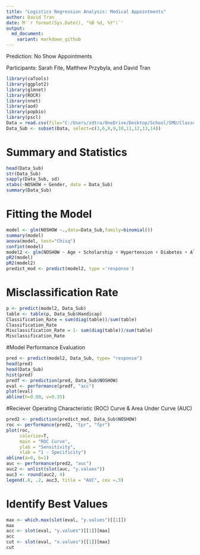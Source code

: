 ---
title: "Logistics Regression Analysis: Medical Appointments"
author: David Tran 
date: M'`r format(Sys.Date(), "%B %d, %Y")`'
output:
  md_document:
    variant: markdown_github
---

Prediction: No Show Appointments

Participants: Sarah Fite, Matthew Przybyla, and David Tran

```{r include=FALSE}
library(caTools)
library(ggplot2)
library(glmnet)
library(ROCR)
library(nnet)
library(aod)
library(popbio)
library(pscl)
Data = read.csv(file="C:/Users/zdtra/OneDrive/Desktop/School/SMU/Classes/AUG2017/MSDS 6372 - Applied Statistics - Inference and Modeling/Project 3/KaggleV2-May-2016.csv", header=TRUE, sep=",")
Data_Sub <- subset(Data, select=c(3,6,8,9,10,11,12,13,14))
```

# Summary and Statistics 
```{r}
head(Data_Sub)
str(Data_Sub)
sapply(Data_Sub, sd)
xtabs(~NOSHOW + Gender, data = Data_Sub)
summary(Data_Sub)
```

# Fitting the Model 
```{r}
model <- glm(NOSHOW ~.,data=Data_Sub,family=binomial())
summary(model)
anova(model, test="Chisq")
confint(model)
model2 <- glm(NOSHOW ~ Age + Scholarship + Hypertension + Diabetes + Alcoholism  + SMS_received, data=Data_Sub,family=binomial())
pR2(model)
pR2(model2)
predict_mod <- predict(model2, type ='response')
```

# Misclassification Rate 
```{r}
p <- predict(model2, Data_Sub)
table <- table(p, Data_Sub$Handicap)
Classification_Rate = sum(diag(table))/sum(table)
Classification_Rate
Misclassification_Rate = 1- sum(diag(table))/sum(table)
Misclassification_Rate
```

#Model Performance Evaluation  
```{r}
pred <- predict(model2, Data_Sub, type= "response")
head(pred)
head(Data_Sub)
hist(pred)
predf <- prediction(pred, Data_Sub$NOSHOW)
eval <- performance(predf, "acc")
plot(eval)
abline(h=0.80, v=0.35)
```

#Reciever Operating Characteristic (ROC) Curve & Area Under Curve (AUC)
```{r}
pred2 <- prediction(predict_mod, Data_Sub$NOSHOW)
roc <- performance(pred2, "tpr", "fpr")
plot(roc,
     colorize=T,
     main = "ROC Curve",
     ylab = "Sensitivity",
     xlab = "1 - Specificity")
abline(a=0, b=1)
auc <- performance(pred2, "auc")
auc2 <- unlist(slot(auc, "y.values"))
auc3 <- round(auc2, 4)
legend(.6, .2, auc3, title = "AUC", cex =.5)
```

# Identify Best Values
```{r}
max <- which.max(slot(eval, "y.values")[[1]])
max
acc <- slot(eval, "y.values")[[1]][max]
acc
cut <- slot(eval, "x.values")[[1]][max]
cut
```


